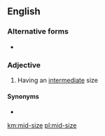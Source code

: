 ==English==

===Alternative forms===
* {{l|en|midsize}}

===Adjective===
{{wikipedia|mid-size car}}
{{en-adj|-|head=[[mid]]-[[size]]}}

# Having an [[intermediate]] size

====Synonyms====
* {{l|en|mid-sized}}

[[km:mid-size]]
[[pl:mid-size]]
